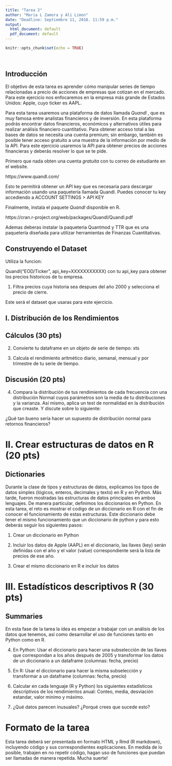 ```yaml
---
title: "Tarea 2"
author: "Maria L Zamora y Ali Limon"
date: "Deadline: Septiembre 11, 2018. 11:59 p.m."
output:
  html_document: default
  pdf_document: default
---
```


<style>
p.caption {
  font-size: 0.78em;
}
</style>


```r
knitr::opts_chunk$set(echo = TRUE)
```



<br />

## Introducción
El objetivo de esta tarea es aprender cómo manipular series de tiempo relacionadas a precio de acciones de empresas que cotizan en el mercado. Para este ejercicio nos enfocaremos en la empresa más grande de Estados Unidos: Apple, cuyo ticker es AAPL.

Para esta tarea usaremos una plataforma de datos llamada *Quandl* , que es muy famosa entre analistas financieros y de inversión. En esta plataforma podrás encontrar datos financieros, económicos y alternativos útiles para realizar análisis financiero cuantitativo. Para obtener acceso total a las bases de datos se necesita una cuenta premium; sin embargo, también es posible tener acceso gratuito a una muestra de la información por medio de la API. Para este ejercicio usaremos la API para obtener precios de acciones financieras y deberás resolver lo que se te pide. 

Primero que nada obten una cuenta *gratuita* con tu correo de estudiante en el website.

https://www.quandl.com/

Esto te permitirá obtener un API key que es necesaria para descargar información usando una paquetería llamada Quandl. Puedes conocer tu key accediendo a ACCOUNT SETTINGS > API KEY

Finalmente, instala el paquete *Quandl* disponible en R.

https://cran.r-project.org/web/packages/Quandl/Quandl.pdf

Ademas deberas instalar la paqueteria Quantmod y TTR que es una paquetería diseñada para utilizar herramientas de Finanzas Cuantitativas.

## Construyendo el Dataset

Utiliza la funcion:

Quandl("EOD/Ticker", api_key=XXXXXXXXXXX) con tu api_key para obtener los precios historicos de tu empresa.

1) Filtra precios cuya historia sea despues del año 2000 y selecciona el precio de cierre.

Este será el dataset que usaras para este ejercicio. 

## I. Distribución de los Rendimientos

## Cálculos (30 pts)

2) Convierte tu dataframe en un objeto de serie de tiempo: xts

3) Calcula el rendimiento aritmético diario, semanal, mensual y por trimestre de tu serie de tiempo. 

## Discusión (20 pts)

4) Compara la distribución de tus rendimientos de cada frecuencia con una distribución Normal cuyos parámetros son la media de tu distribuciones y la varianza. Así mismo, aplica un test de normalidad en la distribución que creaste. Y discute sobre lo siguiente:

¿Qué tan bueno sería hacer un supuesto de distribución normal para retornos financieros?


# II. Crear estructuras de datos en R (20 pts)

## Dictionaries
Durante la clase de tipos y estructuras de datos, explicamos los tipos de datos simples (lógicos, enteros, decimales y texto) en R y en Python. Más tarde, fueron mostradas las estructuras de datos principales en ambos lenguajes. De manera particular, definimos los diccionarios en Python. En esta tarea, el reto es mostrar el codigo de un diccionario en R con el fin de conocer el funcionamiento de estas estructuras. Este diccionario debe tener el mismo funcionamiento que un diccionario de python y para esto deberás seguir los siguientes pasos: 

1) Crear un diccionario en Python

2) Incluir los datos de Apple (AAPL) en el diccionario, las llaves (key) serán definidas con el año y el valor (value) correspondiente será la lista de precios de ese año.

3) Crear el mismo diccionario en R e incluir los datos


# III. Estadísticos descriptivos R (30 pts)

## Summaries
En esta fase de la tarea la idea es empezar a trabajar con un análisis de los datos que tenemos, así como desarrollar el uso de funciones tanto en Python como en R.

4) En Python: Usar el diccionario para hacer una subselección de las llaves que correspondan a los años después de 2005 y transformar los datos de un diccionario a un dataframe (columnas: fecha, precio)

5) En R: Usar el diccionario para hacer la misma subselección y transformar a un dataframe (columnas: fecha, precio) 

6) Calcular en cada lenguaje (R y Python) los siguientes estadísticos descriptivos de los rendimientos anual: Conteo, media, desviación estandar, valor minimo y máximo.

7) ¿Qué datos parecen inusuales? ¿Porqué crees que sucede esto? 


# Formato de la tarea
Esta tarea deberá ser presentada en formato HTML y Rmd (R markdown), incluyendo código y sus correspondientes explicaciones. En medida de lo posible, trabajen en no repetir código, hagan uso de funciones que puedan ser llamadas de manera repetida. Mucha suerte!
